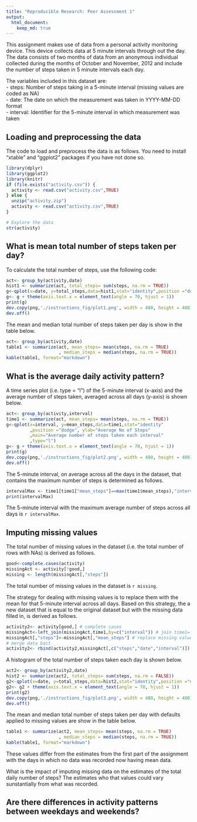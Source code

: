 ```yaml
---
title: "Reproducible Research: Peer Assessment 1"
output: 
  html_document:
    keep_md: true
---
```

This assignment makes use of data from a personal activity monitoring device. This device collects data at 5 minute intervals through out the day. The data consists of two months of data from an anonymous individual collected during the months of October and November, 2012 and include the number of steps taken in 5 minute intervals each day.  

The variables included in this dataset are:  
- steps: Number of steps taking in a 5-minute interval (missing values are coded as NA)  
- date: The date on which the measurement was taken in YYYY-MM-DD format  
- interval: Identifier for the 5-minute interval in which measurement was taken  

## Loading and preprocessing the data
The code to load and preprocess the data is as follows. You need to install "xtable" and "ggplot2" packages if you have not done so.
```r
library(dplyr)
library(ggplot2)
library(knitr)
if (file.exists("activity.csv")) {
  activity <- read.csv("activity.csv",TRUE)
} else {
  unzip("activity.zip")
  activity <- read.csv("activity.csv",TRUE)
}
```


```r
# Explore the data
str(activity)
```

## What is mean total number of steps taken per day?
To calculate the total number of steps, use the following code: 
```r
act<- group_by(activity,date)
hist1 <- summarize(act, total_steps= sum(steps, na.rm = TRUE))
g<-qplot(x=date, y=total_steps,data=hist1,stat="identity",position ="dodge", geom="histogram", ylab="No of Steps",main="Histogram of the total number of steps taken each day") 
g<- g + theme(axis.text.x = element_text(angle = 70, hjust = 1))
print(g)
dev.copy(png,'./instructions_fig/plot1.png', width = 480, height = 480)
dev.off()
```

The mean and median total number of steps taken per day is show in the table below.
```r
act<- group_by(activity,date)
table1 <- summarize(act, mean_steps= mean(steps, na.rm = TRUE)
                    , median_steps = median(steps, na.rm = TRUE))
kable(table1, format="markdown")
```

## What is the average daily activity pattern?
A time series plot (i.e. type = "l") of the 5-minute interval (x-axis) and the average number of steps taken, averaged across all days (y-axis) is shown below.
```r
act<- group_by(activity,interval)
time1 <- summarize(act, mean_steps= mean(steps, na.rm = TRUE))
g<-qplot(x=interval, y=mean_steps,data=time1,stat="identity"
         ,position ="dodge", ylab="Average No of Steps"
         ,main="Average number of steps taken each interval"
         ,type="l") 
g<- g + theme(axis.text.x = element_text(angle = 70, hjust = 1))
print(g)
dev.copy(png,'./instructions_fig/plot2.png', width = 480, height = 480)
dev.off()

```

The 5-minute interval, on average across all the days in the dataset, that contains the maximum number of steps is determined as follows.
```r
intervalMax <- time1[time1["mean_steps"]==max(time1$mean_steps),"interval"] 
print(intervalMax)
```
The 5-minute interval with the maximum average number of steps across all days is `r intervalMax`.

## Imputing missing values
The total number of missing values in the dataset (i.e. the total number of rows with NAs) is derived as follows.
```r
good<-complete.cases(activity)
missingAct <- activity[!good,]
missing <- length(missingAct[,"steps"])
```
The total number of missing values in the dataset is `r missing`.

The strategy for dealing with missing values is to replace them with the mean for that 5-minute interval across all days. Based on this strategy, the a new dataset that is equal to the original dataset but with the missing data filled in, is derived as follows.
```r
activity2<- activity[good,] # complete cases
missingAct<-left_join(missingAct,time1,by=c("interval")) # join time1= mean steps per interval, calculated earlier.
missingAct[,"steps"]<-missingAct[,"mean_steps"] # replace missing values
# merge data bact
activity2<- rbind(activity2,missingAct[,c("steps","date","interval")])
```

A histogram of the total number of steps taken each day is shown below.
```r
act2<- group_by(activity2,date)
hist2 <- summarize(act2, total_steps= sum(steps, na.rm = FALSE))
g2<-qplot(x=date, y=total_steps,data=hist2,stat="identity",position ="dodge", geom="histogram", ylab="Tota No of Steps",main="Histogram of the total number of steps taken each day") 
g2<- g2 + theme(axis.text.x = element_text(angle = 70, hjust = 1))
print(g2)
dev.copy(png,'./instructions_fig/plot3.png', width = 480, height = 480)
dev.off()
```

The mean and median total number of steps taken per day with defaults applied to missing values are show in the table below.
```r
table1 <- summarize(act2, mean_steps= mean(steps, na.rm = TRUE)
                    , median_steps = median(steps, na.rm = TRUE))
kable(table1, format="markdown")
```

These values differ from the estimates from the first part of the assignment with the days in which no data was recorded now having mean data. 

What is the impact of imputing missing data on the estimates of the total daily number of steps? The estimates who that values could vary sunstantially from what was recorded.

## Are there differences in activity patterns between weekdays and weekends?

